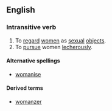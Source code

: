 ==English==

===Intransitive verb===
{{en-infl-reg-vowel|womaniz|e}}
#To [[regard]] [[women]] as [[sexual]] [[object]]s.
#To [[pursue]] women [[lecherous]]ly.

====Alternative spellings====
*[[womanise]]

====Derived terms====
*[[womanzer]]